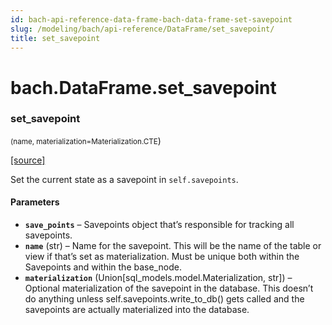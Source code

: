 ```yaml
---
id: bach-api-reference-data-frame-bach-data-frame-set-savepoint
slug: /modeling/bach/api-reference/DataFrame/set_savepoint/
title: set_savepoint
---
```


# bach.DataFrame.set_savepoint

<div className="method">

### <span className="name">set_savepoint</span>

<small className="parameter-list">(<span className="parameter" id="name">name</span>, <span className="parameter" id="materialization">materialization=Materialization.CTE</span></small>)


&#8203;<span className="view-source">[[source]](https://github.com/objectiv/objectiv-analytics/blob/main/bach/bach/dataframe.py)</span>

<div className="content">

Set the current state as a savepoint in `self.savepoints`.


#### Parameters

* **`save_points`** – Savepoints object that’s responsible for tracking all savepoints.
* **`name`** (str) – Name for the savepoint. This will be the name of the table or view if that’s set as
materialization. Must be unique both within the Savepoints and within the base_node.
* **`materialization`** (Union[sql_models.model.Materialization, str]) – Optional materialization of the savepoint in the database. This doesn’t do
anything unless self.savepoints.write_to_db() gets called and the savepoints are actually
materialized into the database.



</div>


</div>
